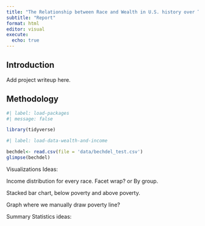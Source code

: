 ```yaml
---
title: "The Relationship between Race and Wealth in U.S. history over Time"
subtitle: "Report"
format: html
editor: visual
execute:
  echo: true
---
```


## Introduction

Add project writeup here.

## Methodology

```r
#| label: load-packages
#| message: false

library(tidyverse)
```

```r
#| label: load-data-wealth-and-income

bechdel<- read.csv(file = 'data/bechdel_test.csv')
glimpse(bechdel)
```

Visualizations Ideas:

Income distribution for every race. Facet wrap? or By group.

Stacked bar chart, below poverty and above poverty.

Graph where we manually draw poverty line?

Summary Statistics ideas:
